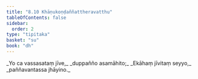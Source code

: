 ```yaml
---
title: "8.10 Khāṇukoṇḍaññattheravatthu"
tableOfContents: false
sidebar:
  order: 2
type: "tipitaka"
basket: "su"
book: "dh"
---
```



<DynamicBreadcrumb />

<Division number="111" book="dh">

<Paragraph number="119" type="verses" book="dh">
_Yo ca vassasataṃ jīve,_  
_duppañño asamāhito;_  
_Ekāhaṃ jīvitaṃ seyyo,_  
_paññavantassa jhāyino._
</Paragraph>
</Division>